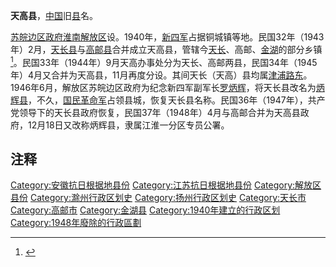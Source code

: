 '''天高县'''，[[中国|中国]]旧[[县|县]]名。

[[苏皖边区政府|苏皖边区政府]][[淮南解放区|淮南解放区]]设。1940年，[[新四军|新四军]]占据铜城镇等地。民国32年（1943年）2月，[[天长县|天长县]]与[[高邮县|高邮县]]合并成立天高县，管辖今[[天长|天长]]、高邮、[[金湖县|金湖]]的部分乡镇<ref>{{Cite web |url=http://www.chinadfxx.com/a/minsheng/wenhuayishu/2013/1012/4357.html |title=抗战时期天高县 |access-date=2015-10-27 |archive-date=2015-02-05 |archive-url=https://web.archive.org/web/20150205183318/http://chinadfxx.com/a/minsheng/wenhuayishu/2013/1012/4357.html |dead-url=yes }}</ref>。民国33年（1944年）9月天高办事处分为天长、高邮两县，民国34年（1945年）4月又合并为天高县，11月再度分设。其间天长（天高）县均属[[津浦路东|津浦路东]]。1946年6月，解放区苏皖边区政府为纪念新四军副军长[[罗炳辉|罗炳辉]]，将天长县改名为[[炳辉县|炳辉县]]，不久，[[国民革命军|国民革命军]]占领县城，恢复天长县名称。民国36年（1947年），共产党领导下的天长县政府恢复，民国37年（1948年）4月与高邮合并为天高县政府，12月18日又改称炳辉县，隶属江淮一分区专员公署。

== 注释 ==
{{Reflist}}

{{中华民国大陆时期行政区划小作品}}
[[Category:安徽抗日根据地县份|Category:安徽抗日根据地县份]]
[[Category:江苏抗日根据地县份|Category:江苏抗日根据地县份]]

[[Category:解放区县份|Category:解放区县份]]
[[Category:滁州行政区划史|Category:滁州行政区划史]]
[[Category:扬州行政区划史|Category:扬州行政区划史]]
[[Category:天长市|Category:天长市]]
[[Category:高邮市|Category:高邮市]]
[[Category:金湖县|Category:金湖县]]
[[Category:1940年建立的行政区划|Category:1940年建立的行政区划]]
[[Category:1948年廢除的行政區劃|Category:1948年廢除的行政區劃]]